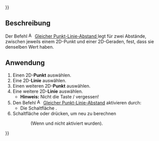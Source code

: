 {{UnfinishedDocu{{#translation:}}}}
<languages/>

{{Docnav/de
|[[Assembly3_ConstraintPointsProjectDistance/de|Projizierter Punktabstand]]
|[[Assembly3_ConstraintColinear/de|Kollinear]]
|[[Assembly3_Workbench/de|Assembly3]]
|IconL=Assembly_ConstraintPointsProjectDistance.svg
|IconR=Assembly_ConstraintColinear.svg‎‎
|IconC=Assembly3_workbench_icon.svg
}}

{{GuiCommand/de
|Name=Assembly3 ConstraintEqualPointLineDistance
|Name/de=Assembly3 GleicherPunktLinieAbstand
|Icon=Assembly_ConstraintEqualPointLineDistance.svg
|Workbenches=[[Assembly3_Workbench/de|Assembly3]]
}}

<span id="Description"></span>
== Beschreibung ==

Der Befehl [[Image:Assembly_ConstraintEqualPointLineDistance.svg|16px]] [[Assembly3_ConstraintEqualPointLineDistance/de|Gleicher Punkt-Linie-Abstand ]] legt für zwei  Abstände, zwischen jeweils einem 2D-Punkt und einer 2D-Geraden, fest, dass sie denselben Wert haben.

<span id="Usage"></span>
== Anwendung == 

# Einen 2D-'''Punkt''' auswählen.
# Eine 2D-'''Linie''' auswählen.
# Einen weiteren 2D-'''Punkt''' auswählen.
# Eine weitere 2D-'''Linie''' auswählen.
#*'''Hinweis:''' Nicht die Taste {{KEY|Steuerung}}/{{KEY|Befehl}} vergessen!
# Den Befehl [[Image:Assembly_ConstraintEqualPointLineDistance.svg|16px]] [[Assembly3_ConstraintEqualPointLineDistance/de|Gleicher Punkt-Linie-Abstand]] aktivieren durch:
#* Die Schaltfläche {{Button|[[Image:Assembly_ConstraintEqualPointLineDistance.svg|16px]] [[Assembly3_ConstraintEqualPointLineDistance/de|Gleicher Punkt-Linie-Abstand]]}}.
# Schaltfläche {{Button|[[Image:Assembly3_workbench_icon.svg|16px]] [[Assembly3_ResolveConstraints/de|Beziehungen berechnen]]}} oder {{Button|[[Image:Assembly_QuickSolve.svg|16px]] [[Assembly3_QuickSolve/de|Schnelle Berechnung]]}} drücken, um neu zu berechnen 
:: (Wenn {{Button|[[Image:Assembly_AutoRecompute.svg|16px]] [[Assembly3_AutoRecompute/de|Automatische Berechnung]]}} und {{Button|[[Image:Assembly_SmartRecompute.svg|16px]] [[Assembly3_SmartRecompute/de|Smarte Berechnung]]}} nicht aktiviert wurden).


{{Docnav/de
|[[Assembly3_ConstraintPointsProjectDistance/de|Projizierter Punktabstand]]
|[[Assembly3_ConstraintColinear/de|Kollinear]]
|[[Assembly3_Workbench/de|Assembly3]]
|IconL=Assembly_ConstraintPointsProjectDistance.svg
|IconR=Assembly_ConstraintColinear.svg‎‎
|IconC=Assembly3_workbench_icon.svg
}}

{{Userdocnavi{{#translation:}}}}
